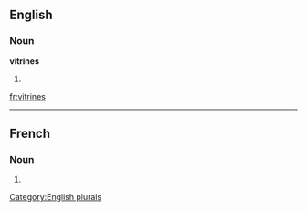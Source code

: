 ==English==

===Noun===
'''vitrines'''

# {{plural of|[[vitrine]]}}

[[Category:English plurals]]

[[fr:vitrines]]

----
==French==

===Noun===
{{infl|fr|plural}} {{f|p}}

# {{plural of|vitrine|lang=French}}


{{rfc-auto}}
